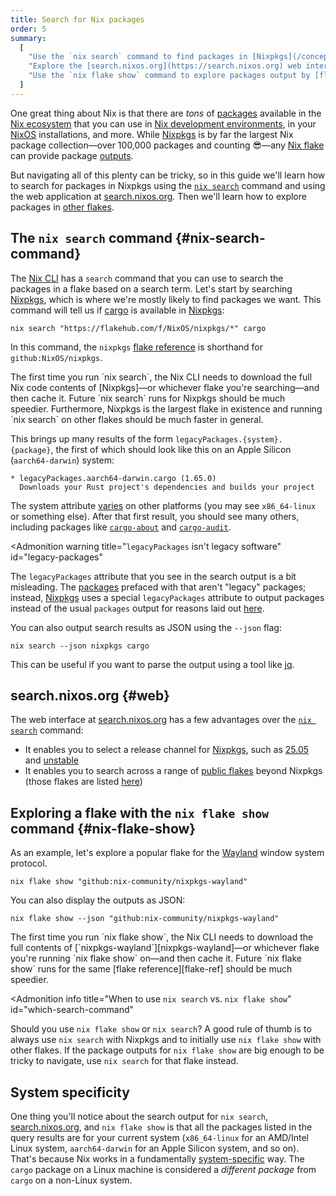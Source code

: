 ```yaml
---
title: Search for Nix packages
order: 5
summary:
  [
    "Use the `nix search` command to find packages in [Nixpkgs](/concepts/nixpkgs)",
    "Explore the [search.nixos.org](https://search.nixos.org) web interface",
    "Use the `nix flake show` command to explore packages output by [flakes](/concepts/flakes)",
  ]
---
```


One great thing about Nix is that there are *tons* of [packages] available in the [Nix ecosystem][ecosystem] that you can use in [Nix development environments][env], in your [NixOS][nixos] installations, and more.
While [Nixpkgs] is by far the largest Nix package collection&mdash;over 100,000 packages and counting :sunglasses:&mdash;any [Nix flake][flakes] can provide package [outputs].

But navigating all of this plenty can be tricky, so in this guide we'll learn how to search for packages in Nixpkgs using the [`nix search`][nix-search] command and using the web application at [search.nixos.org][search].
Then we'll learn how to explore packages in [other flakes](#nix-flake-show).

## The `nix search` command \{#nix-search-command}

The [Nix CLI][nix] has a `search` command that you can use to search the packages in a flake based on a search term.
Let's start by searching [Nixpkgs], which is where we're mostly likely to find packages we want.
This command will tell us if [cargo] is available in [Nixpkgs]:

```shell title="Search Nixpkgs using cargo as the search term"
nix search "https://flakehub.com/f/NixOS/nixpkgs/*" cargo
```

In this command, the `nixpkgs` [flake reference][flake-ref] is shorthand for `github:NixOS/nixpkgs`.

<Admonition warning title="This could take a while" id="nix-search">
  The first time you run `nix search`, the Nix CLI needs to download the full
  Nix code contents of [Nixpkgs]&mdash;or whichever flake you're
  searching&mdash;and then cache it. Future `nix search` runs for Nixpkgs should
  be much speedier. Furthermore, Nixpkgs is the largest flake in existence and
  running `nix search` on other flakes should be much faster in general.
</Admonition>

This brings up many results of the form `legacyPackages.{system}.{package}`, the first of which should look like this on an Apple Silicon (`aarch64-darwin`) system:

```shell title="Example search result"
* legacyPackages.aarch64-darwin.cargo (1.65.0)
  Downloads your Rust project's dependencies and builds your project
```

The system attribute [varies](#system-specificity) on other platforms (you may see `x86_64-linux` or something else).
After that first result, you should see many others, including packages like [`cargo-about`][cargo-about] and [`cargo-audit`][cargo-audit].

<Admonition
  warning
  title="`legacyPackages` isn't legacy software"
  id="legacy-packages"
>
  The `legacyPackages` attribute that you see in the search output is a bit
  misleading. The [packages] prefaced with that aren't "legacy" packages;
  instead, [Nixpkgs] uses a special `legacyPackages` attribute to output
  packages instead of the usual `packages` output for reasons laid out
  [here][legacy-comment].
</Admonition>

You can also output search results as JSON using the `--json` flag:

```shell title="Output search results as JSON"
nix search --json nixpkgs cargo
```

This can be useful if you want to parse the output using a tool like [jq].

## search.nixos.org \{#web}

The web interface at [search.nixos.org][search] has a few advantages over the [`nix search`](#nix-search-command) command:

- It enables you to select a release channel for [Nixpkgs], such as [25.05] and [unstable]
- It enables you to search across a range of [public flakes][public-flakes] beyond Nixpkgs (those flakes are listed [here][flakes-list])

## Exploring a flake with the `nix flake show` command \{#nix-flake-show}

As an example, let's explore a popular flake for the [Wayland] window system protocol.

```shell title="Display the flake outputs for the nixpkgs-wayland flake"
nix flake show "github:nix-community/nixpkgs-wayland"
```

You can also display the outputs as JSON:

```shell title="Display the flake outputs for the nixpkgs-wayland flake as JSON"
nix flake show --json "github:nix-community/nixpkgs-wayland"
```

<Admonition warning title="This could take a while" id="nix-search">
  The first time you run `nix flake show`, the Nix CLI needs to download the
  full contents of [`nixpkgs-wayland`][nixpkgs-wayland]&mdash;or whichever flake
  you're running `nix flake show` on&mdash;and then cache it. Future `nix flake
  show` runs for the same [flake reference][flake-ref] should be much speedier.
</Admonition>

<Admonition
  info
  title="When to use `nix search` vs. `nix flake show`"
  id="which-search-command"
>
  Should you use `nix flake show` or `nix search`? A good rule of thumb is to
  always use `nix search` with Nixpkgs and to initially use `nix flake show`
  with other flakes. If the package outputs for `nix flake show` are big enough
  to be tricky to navigate, use `nix search` for that flake instead.
</Admonition>

## System specificity

One thing you'll notice about the search output for `nix search`, [search.nixos.org][search], and `nix flake show` is that all the packages listed in the query results are for your current system (`x86_64-linux` for an AMD/Intel Linux system, `aarch64-darwin` for an Apple Silicon system, and so on).
That's because Nix works in a fundamentally [system-specific] way.
The `cargo` package on a Linux machine is considered a _different package_ from `cargo` on a non-Linux system.

[25.05]: https://github.com/nixOS/nixpkgs/tree/25.05
[cargo]: https://github.com/rust-lang/cargo
[cargo-about]: https://github.com/EmbarkStudios/cargo-about
[cargo-audit]: https://github.com/RustSec/rustsec/tree/main/cargo-audit
[cargo-edit]: https://github.com/killercup/cargo-edit
[ecosystem]: /concepts/ecosystem
[env]: /concepts/dev-env
[flake-ref]: /concepts/flakes#references
[flakes]: /concepts/flakes
[flakes-list]: https://github.com/NixOS/nixos-search/blob/main/flakes/manual.toml
[jq]: https://stedolan.github.io/jq
[legacy-comment]: https://github.com/NixOS/nixpkgs/blob/fcc8ff7cc271c9652623dae2a9fcd1ba49232b57/flake.nix#L47-L55
[nix]: /concepts/nix
[nix-search]: https://nixos.org/manual/nix/stable/command-ref/new-cli/nix3-search
[nixos]: /concepts/nixos
[nixpkgs]: /concepts/nixpkgs
[nixpkgs-wayland]: https://github.com/nix-community/nixpkgs-wayland
[outputs]: /concepts/flakes#outputs
[packages]: /concepts/packages
[pkg]: /concepts/package-management
[public-flakes]: https://search.nixos.org/flakes
[search]: https://search.nixos.org
[system-specific]: /concepts/system-specificity
[unstable]: https://github.com/nixOS/nixpkgs/tree/nixpkgs-unstable
[wayland]: https://wayland.freedesktop.org
